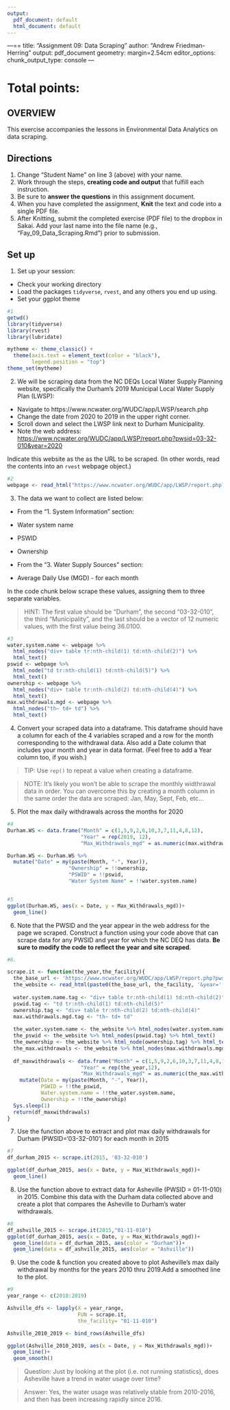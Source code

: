 ```yaml
---
output:
  pdf_document: default
  html_document: default
---
```

---==
title: "Assignment 09: Data Scraping"
author: "Andrew Friedman-Herring"
output: pdf_document
geometry: margin=2.54cm
editor_options: 
  chunk_output_type: console
---

# Total points:

## OVERVIEW

This exercise accompanies the lessons in Environmental Data Analytics on data scraping. 

## Directions
1. Change "Student Name" on line 3 (above) with your name.
2. Work through the steps, **creating code and output** that fulfill each instruction.
3. Be sure to **answer the questions** in this assignment document.
4. When you have completed the assignment, **Knit** the text and code into a single PDF file.
5. After Knitting, submit the completed exercise (PDF file) to the dropbox in Sakai. Add your last name into the file name (e.g., "Fay_09_Data_Scraping.Rmd") prior to submission.


## Set up 
1. Set up your session:

* Check your working directory
* Load the packages `tidyverse`, `rvest`, and any others you end up using.
* Set your ggplot theme

```r
#1
getwd()
library(tidyverse)
library(rvest)
library(lubridate)

mytheme <- theme_classic() +
  theme(axis.text = element_text(color = "black"), 
        legend.position = "top")
theme_set(mytheme)

```

2. We will be scraping data from the NC DEQs Local Water Supply Planning website, specifically the Durham's 2019 Municipal Local Water Supply Plan (LWSP): 
 * Navigate to https://www.ncwater.org/WUDC/app/LWSP/search.php
 * Change the date from 2020 to 2019 in the upper right corner.
 * Scroll down and select the LWSP link next to Durham Municipality. 
 * Note the web address: <https://www.ncwater.org/WUDC/app/LWSP/report.php?pwsid=03-32-010&year=2020>

Indicate this website as the as the URL to be scraped. (In other words, read the contents into an
`rvest` webpage object.)

```r
#2
webpage <- read_html("https://www.ncwater.org/WUDC/app/LWSP/report.php?pwsid=03-32-010&year=2019")

```

3. The data we want to collect are listed below:

* From the "1. System Information" section:
 * Water system name
 * PSWID
 * Ownership
 
* From the "3. Water Supply Sources" section:
 * Average Daily Use (MGD) - for each month

In the code chunk below scrape these values, assigning them to three separate variables.

>HINT: The first value should be "Durham", the second "03-32-010", the third "Municipality", and the last should be a vector of 12 numeric values, with the first value being 36.0100.

```r
#3
water.system.name <- webpage %>% 
  html_nodes("div+ table tr:nth-child(1) td:nth-child(2)") %>% 
  html_text()
pswid <- webpage %>% 
  html_node("td tr:nth-child(1) td:nth-child(5)") %>% 
  html_text()
ownership <- webpage %>% 
  html_nodes("div+ table tr:nth-child(2) td:nth-child(4)") %>% 
  html_text()
max.withdrawals.mgd <- webpage %>% 
  html_nodes("th~ td+ td") %>% 
  html_text()

```


4. Convert your scraped data into a dataframe. This dataframe should have a column for each of the 4 variables scraped and a row for the month corresponding to the withdrawal data. Also add a Date column that includes your month and year in data format. (Feel free to add a Year column too, if you wish.)

>TIP: Use `rep()` to repeat a value when creating a dataframe.

>NOTE: It's likely you won't be able to scrape the monthly widthrawal data in order. You can overcome this by creating a month column in the same order the data are scraped: Jan, May, Sept, Feb, etc...

5. Plot the max daily withdrawals across the months for 2020

```r
#4
Durham.WS <- data.frame("Month" = c(1,5,9,2,6,10,3,7,11,4,8,12),
                        "Year" = rep(2019, 12),
                        "Max_Withdrawals_mgd" = as.numeric(max.withdrawals.mgd))

Durham.WS <- Durham.WS %>% 
  mutate("Date" = my(paste(Month, "-", Year)),
                    "Ownership" = !!ownership,
                    "PSWID" = !!pswid,
                    "Water System Name" = !!water.system.name)


#5
ggplot(Durham.WS, aes(x = Date, y = Max_Withdrawals_mgd))+
  geom_line()


```

6. Note that the PWSID and the year appear in the web address for the page we scraped. Construct a function using your code above that can scrape data for any PWSID and year for which the NC DEQ has data. **Be sure to modify the code to reflect the year and site scraped**.

```r
#6.

scrape.it <- function(the_year,the_facility){
  the_base_url <- 'https://www.ncwater.org/WUDC/app/LWSP/report.php?pwsid='
  the_website <- read_html(paste0(the_base_url, the_facility, '&year=', the_year))
  
  water.system.name.tag <- "div+ table tr:nth-child(1) td:nth-child(2)"
  pswid.tag <- "td tr:nth-child(1) td:nth-child(5)"
  ownership.tag <- "div+ table tr:nth-child(2) td:nth-child(4)"
  max.withdrawals.mgd.tag <- "th~ td+ td"
  
  the_water.system.name <- the_website %>% html_nodes(water.system.name.tag) %>% html_text()
  the_pswid <- the_website %>% html_nodes(pswid.tag) %>% html_text()
  the_ownership <- the_website %>% html_node(ownership.tag) %>% html_text()
  the_max.withdrawals <- the_website %>% html_nodes(max.withdrawals.mgd.tag) %>% html_text()
  
  df_maxwithdrawals <- data.frame("Month" = c(1,5,9,2,6,10,3,7,11,4,8,12),
                        "Year" = rep(the_year,12),
                        "Max_Withdrawals_mgd" = as.numeric(the_max.withdrawals)) %>% 
    mutate(Date = my(paste(Month, "-", Year)),
           PSWID = !!the_pswid,
           Water.system.name = !!the_water.system.name,
           Ownership = !!the_ownership)
  Sys.sleep(1)
  return(df_maxwithdrawals)
}


```

7. Use the function above to extract and plot max daily withdrawals for Durham (PWSID='03-32-010') for each month in 2015

```r
#7
df_durham_2015 <- scrape.it(2015, '03-32-010')

ggplot(df_durham_2015, aes(x = Date, y = Max_Withdrawals_mgd))+
  geom_line()

```

8. Use the function above to extract data for Asheville (PWSID = 01-11-010) in 2015. Combine this data with the Durham data collected above and create a plot that compares the Asheville to Durham's water withdrawals.

```r
#8
df_ashville_2015 <- scrape.it(2015,"01-11-010")
ggplot(df_durham_2015, aes(x = Date, y = Max_Withdrawals_mgd))+
  geom_line(data = df_durham_2015, aes(color = "Durham"))+
  geom_line(data = df_ashville_2015, aes(color = "Ashville"))

```


9. Use the code & function you created above to plot Asheville's max daily withdrawal by months for the years 2010 thru 2019.Add a smoothed line to the plot.

```r
#9 
year_range <- c(2010:2019)

Ashville_dfs <- lapply(X = year_range, 
                       FUN = scrape.it, 
                       the_facility= "01-11-010")

Ashville_2010_2019 <- bind_rows(Ashville_dfs)

ggplot(Ashville_2010_2019, aes(x = Date, y = Max_Withdrawals_mgd))+
  geom_line()+
  geom_smooth()
```

>Question: Just by looking at the plot (i.e. not running statistics), does Asheville have a trend in water usage over time?

>Answer: Yes, the water usage was relatively stable from 2010-2016, and then has been increasing rapidly since 2016. 


